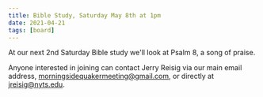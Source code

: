 ```yaml
---
title: Bible Study, Saturday May 8th at 1pm
date: 2021-04-21
tags: [board]
---
```


At our next 2nd Saturday Bible study we'll look at Psalm 8, a song of praise.

Anyone interested in joining can contact Jerry Reisig via our main email address, morningsidequakermeeting@gmail.com, or directly at jreisig@nyts.edu.
